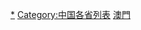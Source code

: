 {{Catnav|頁面分類|地理|地缘经济|大中華地區|澳門}}
{{Catnav|頁面分類|地理|国家|按國家分類|中國相關列表}}
{{Catnav|頁面分類|各種主題的頁面分類|按國家分類|中國相關列表}}
{{Catnav|頁面分類|各種主題的頁面分類|按國家分類|中國相關列表}}
{{Catnav|頁面分類|列表|各國列表|中國相關列表}}

[[Category:澳門|*]]
[[Category:中国各省列表|Category:中国各省列表]]
[[Category:中國城市列表|澳門]]
